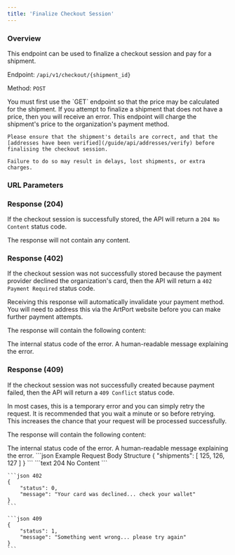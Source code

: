 ```yaml
---
title: 'Finalize Checkout Session'
---
```



### Overview

This endpoint can be used to finalize a checkout session and pay for a shipment.

Endpoint: `/api/v1/checkout/{shipment_id}`

Method: `POST`

<Note>
    You must first use the `GET` endpoint so that the price may be calculated for the shipment. If you attempt to finalize a shipment that does not have a price, then you will receive an error.
</Note>

<Warning>
    This endpoint will charge the shipment's price to the organization's payment method.

    Please ensure that the shipment's details are correct, and that the [addresses have been verified](/guide/api/addresses/verify) before finalising the checkout session.

    Failure to do so may result in delays, lost shipments, or extra charges.
</Warning>

### URL Parameters

<ShipmentIdField action="purchase"/>

### Response (204)

If the checkout session is successfully stored, the API will return a `204 No Content` status code.

The response will not contain any content.

### Response (402)

If the checkout session was not successfully stored because the payment provider declined the organization's card, then the API will return a `402 Payment Required` status code.

<Note>
    Receiving this response will automatically invalidate your payment method. You will need to address this via the ArtPort website before you can make further payment attempts.
</Note>

The response will contain the following content:

<ResponseField name="status" type="integer" required>
    The internal status code of the error.
</ResponseField>

<ResponseField name="message" type="string" required>
    A human-readable message explaining the error.
</ResponseField>

### Response (409)

If the checkout session was not successfully created because payment failed, then the API will return a `409 Conflict` status code.

<Note>
    In most cases, this is a temporary error and you can simply retry the request. It is recommended that you wait a minute or so before retrying. This increases the chance that your request will be processed successfully.
</Note>

The response will contain the following content:

<ResponseField name="status" type="integer" required>
    The internal status code of the error.
</ResponseField>

<ResponseField name="message" type="string" required>
    A human-readable message explaining the error.
</ResponseField>

<RequestExample>
    ```json Example Request Body Structure
    {
        "shipments": [
            125,
            126,
            127
        ]
    }
    ```
</RequestExample>

<ResponseExample>
    ```text 204
    No Content
    ```

    ```json 402
    {
        "status": 0,
        "message": "Your card was declined... check your wallet"
    }
    ```

    ```json 409
    {
        "status": 1,
        "message": "Something went wrong... please try again"
    }
    ```
</ResponseExample>

